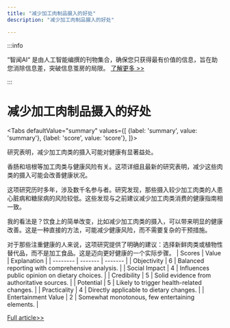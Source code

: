 ```yaml
---
title: "减少加工肉制品摄入的好处"
description: "减少加工肉制品摄入的好处"

---
```



:::info

“智闻AI“ 是由人工智能编撰的刊物集合，确保您只获得最有价值的信息，旨在助您消除信息差，突破信息茧房的局限。  [了解更多 >>](/)

:::

# 减少加工肉制品摄入的好处


<Tabs
	defaultValue="summary"
	values={[
	{label: 'summary', value: 'summary'},
	{label: 'score', value: 'score'},
]}>
<TabItem value="summary">


研究表明，减少加工肉类的摄入可能对健康有显著益处。

香肠和培根等加工肉类与健康风险有关。这项详细且最新的研究表明，减少这些肉类的摄入可能会改善健康状况。

这项研究历时多年，涉及数千名参与者。研究发现，那些摄入较少加工肉类的人患心脏病和糖尿病的风险较低。这些发现与之前建议减少加工肉类消费的健康指南相一致。

我的看法是？饮食上的简单改变，比如减少加工肉类的摄入，可以带来明显的健康改善。这是一种直接的方法，可能减少健康风险，而不需要复杂的干预措施。

对于那些注重健康的人来说，这项研究提供了明确的建议：选择新鲜肉类或植物性替代品，而不是加工食品。这是迈向更好健康的一个实际步骤。
</TabItem>
<TabItem value="score">
	| Scores     | Value   | Explanation |
	| -------- | ------- | ------- |
	| Objectivity  | 6    | Balanced reporting with comprehensive analysis.    |
	| Social Impact | 4     | Influences public opinion on dietary choices.    |
	| Credibility    | 5    | Solid evidence from authoritative sources.    |
	| Potential    | 5    | Likely to trigger health-related changes.    |
	| Practicality    | 4    | Directly applicable to dietary changes.    |
	| Entertainment Value    | 2    | Somewhat monotonous, few entertaining elements.    |
</TabItem>
</Tabs>

[Full article>>](https://medicalxpress.com/news/2024-07-meat-intake-significant-health-benefits.html)
